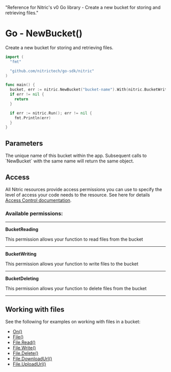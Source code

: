   "Reference for Nitric's v0 Go library - Create a new bucket for storing and retrieving files."

# Go - NewBucket()

Create a new bucket for storing and retrieving files.

```go
import (
  "fmt"

  "github.com/nitrictech/go-sdk/nitric"
)

func main() {
  bucket, err := nitric.NewBucket("bucket-name").With(nitric.BucketWriting, nitric.BucketReading, nitric.BucketDeleting)
  if err != nil {
    return
  }

  if err := nitric.Run(); err != nil {
    fmt.Println(err)
  }
}
```

## Parameters

<Properties>
  <Property name="name" required type="string">
    The unique name of this bucket within the app. Subsequent calls to
    `NewBucket` with the same name will return the same object.
  </Property>
</Properties>

## Access

All Nitric resources provide access permissions you can use to specify the level of access your code needs to the resource. See here for details [Access Control documentation](/concepts/access-control).

### Available permissions:

---

**BucketReading**

This permission allows your function to read files from the bucket

---

**BucketWriting**

This permission allows your function to write files to the bucket

---

**BucketDeleting**

This permission allows your function to delete files from the bucket

---

## Working with files

See the following for examples on working with files in a bucket:

- [On()](./bucket-on)
- [File()](./bucket-file)
- [File.Read()](./bucket-file-read)
- [File.Write()](./bucket-file-write)
- [File.Delete()](./bucket-file-delete)
- [File.DownloadUrl()](./bucket-file-downloadurl)
- [File.UploadUrl()](./bucket-file-uploadurl)

